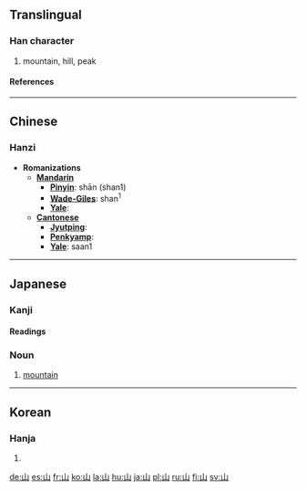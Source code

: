 ==Translingual==
{{Han stroke|[[Image:山-bw.png|thumbnail|center|300 px]]}}
===Han character===
{{Han char|rn=46|rad=山|as=00|sn=3|four=2277<sub>0</sub>|canj=山 (U)}}
# mountain, hill, peak
====References====
{{Han ref|kx=0307.010|dkj=07869|dj=0604.230|hdz=10759.110|uh=5C71|ud=23665|bh=A473|bd=42099}}
----
==Chinese==
===Hanzi===

* '''Romanizations'''
** '''[[Mandarin]]'''
*** '''[[Pinyin]]''': shān (shan1)
*** '''[[Wade-Giles]]''': shan<sup>1</sup>
*** '''[[Yale]]''': 
** '''[[Cantonese]]'''
*** '''[[Jyutping]]''':
*** '''[[Penkyamp]]''': 
*** '''[[Yale]]''': saan1
----
==Japanese==
===Kanji===
{{ja-kanji|grade=1|rs=山00}}
====Readings====
{{ja-readings|on=[[さん]] (san), [[せん]] (sen)|kun=[[やま]] (yama)}}
===Noun===
{{ja-noun|k|hira=やま|rom=yama}}
# [[mountain]]

----
==Korean==
===Hanja===
{{ko-hanja|hangeul=산|eumhun=뫼|rv=san|mr=san}}
# {{defn|Korean}}

[[de:山]]
[[es:山]]
[[fr:山]]
[[ko:山]]
[[la:山]]
[[hu:山]]
[[ja:山]]
[[pl:山]]
[[ru:山]]
[[fi:山]]
[[sv:山]]